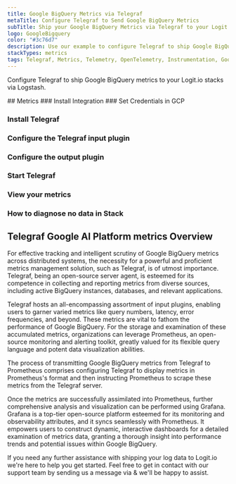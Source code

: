 ```yaml
---
title: Google BigQuery Metrics via Telegraf
metaTitle: Configure Telegraf to Send Google BigQuery Metrics
subTitle: Ship your Google BigQuery Metrics via Telegraf to your Logit.io Stack
logo: GoogleBigquery
color: "#3c76d7"
description: Use our example to configure Telegraf to ship Google BigQuery metrics to Logit.io. Configure Telegraf to send Google BigQuery metrics to Logstash or Elastic.
stackTypes: metrics
tags: Telegraf, Metrics, Telemetry, OpenTelemetry, Instrumentation, Google BigQuery, Data Warehouse, SQL, Big, Query
---
```


Configure Telegraf to ship Google BigQuery metrics to your Logit.io stacks via Logstash.

<Steps>
  ## Metrics
  ### Install Integration
  <InstallIntegration/>
  ### Set Credentials in GCP

  <SetGCPCredentials intro="Google BigQuery Data Transfer Service, a specialized offering within Google Cloud, provides automated data movement from SaaS applications to Google BigQuery. 
  Promoting secure and seamless data transfer, it plays a pivotal role in today's data-centric, cloud-based ecosystems."/>

  ### Install Telegraf

  <InstallTelegraf />

  ### Configure the Telegraf input plugin

  <TelegrafStackDriverInput metric_type="bigquery.googleapis.com"/>

  ### Configure the output plugin

  <TelegrafOutputPlugin />

  ### Start Telegraf

  <StartTelegraf />

  ### View your metrics
  <LaunchStack stackType="metrics" source="Google_BigQuery_Metrics_via_Telegraf" utmMedium="metrics" utmCampaign="telegraf-GoogleBigQuery-metrics" />

  ### How to diagnose no data in Stack

  <DiagnoseNoData />
</Steps>

## Telegraf Google AI Platform metrics Overview

For effective tracking and intelligent scrutiny of Google BigQuery metrics across distributed systems, 
the necessity for a powerful and proficient metrics management solution, such as Telegraf, is of utmost importance. 
Telegraf, being an open-source server agent, is esteemed for its competence in collecting and reporting metrics 
from diverse sources, including active BigQuery instances, databases, and relevant applications.

Telegraf hosts an all-encompassing assortment of input plugins, enabling users to garner varied metrics like 
query numbers, latency, error frequencies, and beyond. These metrics are vital to fathom the performance of 
Google BigQuery. For the storage and examination of these accumulated metrics, organizations can leverage 
Prometheus, an open-source monitoring and alerting toolkit, greatly valued for its flexible query language 
and potent data visualization abilities.

The process of transmitting Google BigQuery metrics from Telegraf to Prometheus comprises configuring Telegraf 
to display metrics in Prometheus's format and then instructing Prometheus to scrape these metrics from the Telegraf server.

Once the metrics are successfully assimilated into Prometheus, further comprehensive analysis and visualization 
can be performed using Grafana. Grafana is a top-tier open-source platform esteemed for its monitoring and 
observability attributes, and it syncs seamlessly with Prometheus. It empowers users to construct dynamic, 
interactive dashboards for a detailed examination of metrics data, granting a thorough insight into performance 
trends and potential issues within Google BigQuery.

If you need any further assistance with shipping your log data to Logit.io we're here to help you get started. 
Feel free to get in contact with our support team by sending us a message via <IntercomButton text="live chat" /> & we'll be happy to assist.